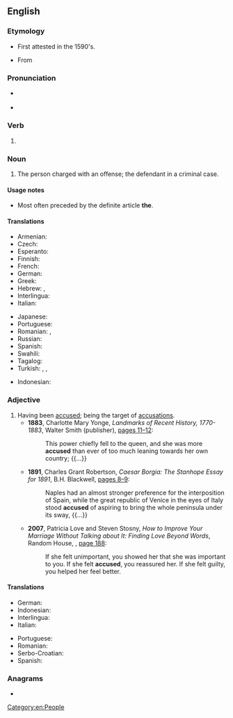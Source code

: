 ==English==

===Etymology===
* {{sense|noun}} First attested in the 1590's.
* From {{suffix|accuse|ed|gloss1=blame|lang=en}}

===Pronunciation===
* {{a|US}} {{IPA|/ə.ˈkjuzd/|lang=en}}
* {{audio|en-us-accused.ogg|Audio (US)|lang=en}}

===Verb===
{{head|en|verb form}}

# {{en-past of|accuse}}

===Noun===
{{en-noun|accused}}

# {{lb|en|legal}} The person charged with an offense; the defendant in a criminal case.

====Usage notes====
* {{sense|noun}} Most often preceded by the definite article '''the'''.

====Translations====
{{trans-top|defendant}}
* Armenian: {{t+|hy|մեղադրյալ|sc=Armn}}
* Czech: {{t+|cs|obviněný|m}}
* Esperanto: {{t|eo|akuzito}}
* Finnish: {{t+|fi|syytetty}}
* French: {{t+|fr|accusé}}
* German: {{t+|de|Angeklagte|m}}
* Greek: {{t+|el|κατηγορούμενος|m}}
* Hebrew: {{t+|he|נאשם|m|tr=ne'esham|sc=Hebr}}, {{t|he|נאשמת|f|tr=ne'eshemet|sc=Hebr}}
* Interlingua: {{t|ia|accusato}}
* Italian: {{t+|it|accusato|m}}
{{trans-mid}}
* Japanese: {{t+|ja|被告|tr=[[ひこく]], hikoku}}
* Portuguese: {{t+|pt|acusado|m}}
* Romanian: {{t+|ro|acuzat|m}}, {{t+|ro|acuzată|f}}
* Russian: {{t+|ru|обвиня́емый|m}}
* Spanish: {{t+|es|acusado|m}}
* Swahili: {{t+|sw|mshtakiwa}}
* Tagalog: {{t|tl|akusado}}
* Turkish: {{t+|tr|sanık}}, {{t+|tr|davalı}}, {{t+|tr|zanlı}}
{{trans-bottom}}

{{checktrans-top}}
* Indonesian: {{qualifier|2}} {{t-check|id|tertuduh}}
{{trans-mid}}
{{trans-bottom}}

===Adjective===
{{en-adj}}

# Having been [[accuse]]d; being the target of [[accusation]]s.
#* '''1883''', Charlotte Mary Yonge, ''Landmarks of Recent History, 1770-1883'', Walter Smith (publisher), [http://books.google.com/books?id=gmQDAAAAQAAJ&pg=PA11&dq=accused pages 11–12]:
#*: This power chiefly fell to the queen, and she was more '''accused''' than ever of too much leaning towards her own country; {{...}}
#* '''1891''', Charles Grant Robertson, ''Caesar Borgia: The Stanhope Essay for 1891'', B.H. Blackwell, [http://books.google.com/books?id=h_1DAAAAYAAJ&pg=PA9&dq=accused pages 8–9]:
#*: Naples had an almost stronger preference for the interposition of Spain, while the great republic of Venice in the eyes of Italy stood '''accused''' of aspiring to bring the whole peninsula under its sway, {{...}}
#* '''2007''', Patricia Love and Steven Stosny, ''How to Improve Your Marriage Without Talking about It: Finding Love Beyond Words'', Random House, {{ISBN|9780767923170}}, [http://books.google.com/books?id=NnOeP48vS0EC&pg=PA188&dq=accused page 188]:
#*: If she felt unimportant, you showed her that she was important to you. If she felt '''accused''', you reassured her. If she felt guilty, you helped her feel better.

====Translations====
{{trans-top|having been accused}}
* German: {{t+|de|angeklagt}}
* Indonesian: {{t|id|dituduh}}
* Interlingua: {{t|ia|accusate}}
* Italian: {{t+|it|accusato}}
{{trans-mid}}
* Portuguese: {{t+|pt|acusado|m}}
* Romanian: {{t+|ro|acuzat}}
* Serbo-Croatian: {{t+|sh|tuženik}}
* Spanish: {{t+|es|acusado}}
{{trans-bottom}}

===Anagrams===
* {{anagrams|en|succade}}

[[Category:en:People]]
